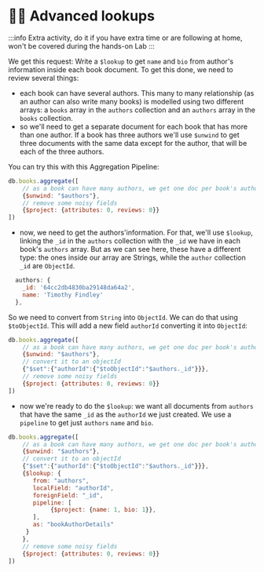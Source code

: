 # 🦸‍♂️ Advanced lookups

:::info
Extra activity, do it if you have extra time or are following at home, won't be covered during the hands-on Lab
:::

We get this request: Write a `$lookup` to get `name` and `bio` from author's information inside each book document. To get this done, we need to review several things:

- each book can have several authors. This many to many relationship (as an author can also write many books) is modelled using two different arrays: a `books` array in the `authors` collection and an `authors` array in the `books` collection.
- so we'll need to get a separate document for each book that has more than one author. If a book has three authors we'll use `$unwind` to get three documents with the same data except for the author, that will be each of the three authors.

You can try this with this Aggregation Pipeline:

```js
db.books.aggregate([
    // as a book can have many authors, we get one doc per book's author
    {$unwind: "$authors"},
    // remove some noisy fields
    {$project: {attributes: 0, reviews: 0}}
])
```
- now, we need to get the authors'information. For that, we'll use `$lookup`, linking the `_id` in the `authors` collection with the `_id` we have in each book's `authors` array. But as we can see here, these have a different type: the ones inside our array are Strings, while the `author` collection `_id` are `ObjectId`.

```js
  authors: {
    _id: '64cc2db4830ba29148da64a2',
    name: 'Timothy Findley'
  },
```

So we need to convert from `String` into `ObjectId`. We can do that using `$toObjectId`. This will add a new field `authorId` converting it into `ObjectId`:

```js
db.books.aggregate([
    // as a book can have many authors, we get one doc per book's author
    {$unwind: "$authors"},
    // convert it to an objectId
    {"$set":{"authorId":{"$toObjectId":"$authors._id"}}},
    // remove some noisy fields
    {$project: {attributes: 0, reviews: 0}}
])
```

- now we're ready to do the `$lookup`: we want all documents from `authors` that have the same `_id` as the `authorId` we just created. We use a `pipeline` to get just `authors` `name` and `bio`.

```js
db.books.aggregate([
    // as a book can have many authors, we get one doc per book's author
    {$unwind: "$authors"},
    // convert it to an objectId
    {"$set":{"authorId":{"$toObjectId":"$authors._id"}}},
    {$lookup: {
       from: "authors",
       localField: "authorId",
       foreignField: "_id",
       pipeline: [
            {$project: {name: 1, bio: 1}},
       ],
       as: "bookAuthorDetails"
     } 
    },
    // remove some noisy fields
    {$project: {attributes: 0, reviews: 0}}
])
```


